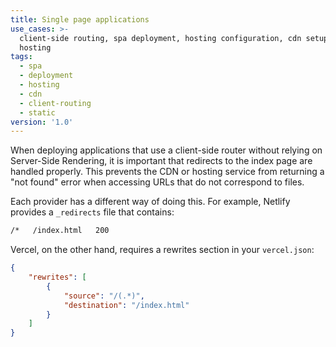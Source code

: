 ```yaml
---
title: Single page applications
use_cases: >-
  client-side routing, spa deployment, hosting configuration, cdn setup, static
  hosting
tags:
  - spa
  - deployment
  - hosting
  - cdn
  - client-routing
  - static
version: '1.0'
---
```


When deploying applications that use a client-side router without relying on Server-Side Rendering, it is important that redirects to the index page are handled properly. 
This prevents the CDN or hosting service from returning a "not found" error when accessing URLs that do not correspond to files.

Each provider has a different way of doing this.
For example, Netlify provides a `_redirects` file that contains:

```sh frame="none"
/*   /index.html   200
```

Vercel, on the other hand, requires a rewrites section in your `vercel.json`:

```json
{
	"rewrites": [
		{
			"source": "/(.*)",
			"destination": "/index.html"
		}
	]
}
```
